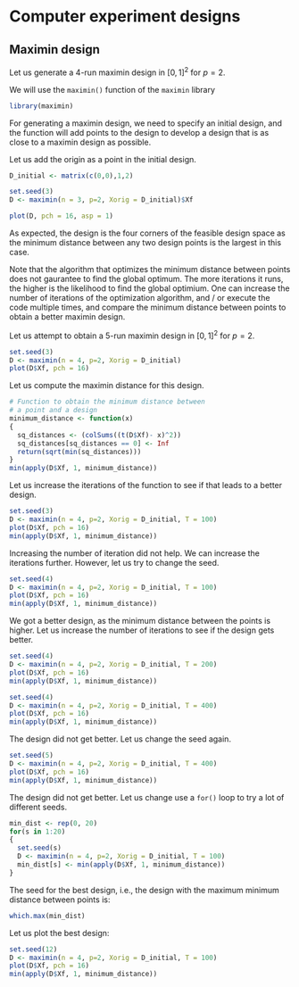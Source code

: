 # Computer experiment designs

## Maximin design

Let us generate a 4-run maximin design in $[0, 1]^2$ for $p=2$.

We will use the `maximin()` function of the `maximin` library

```r
library(maximin)
```

For generating a maximin design, we need to specify an initial design, and the function will add points to the design to develop a design that is as close to a maximin design as possible.

Let us add the origin as a point in the initial design.

```r
D_initial <- matrix(c(0,0),1,2)
```

```r
set.seed(3)
D <- maximin(n = 3, p=2, Xorig = D_initial)$Xf
```

```r
plot(D, pch = 16, asp = 1)
```

As expected, the design is the four corners of the feasible design space as the minimum distance between any two design points is the largest in this case.

Note that the algorithm that optimizes the minimum distance between points does not gaurantee to find the global optimum. The more iterations it runs, the higher is the likelihood to find the global optimium. One can increase the number of iterations of the optimization algorithm, and / or execute the code multiple times, and compare the minimum distance between points to obtain a better maximin design.

Let us attempt to obtain a 5-run maximin design in $[0, 1]^2$ for $p=2$.

```r
set.seed(3)
D <- maximin(n = 4, p=2, Xorig = D_initial)
plot(D$Xf, pch = 16)
```

Let us compute the maximin distance for this design.

```r
# Function to obtain the minimum distance between 
# a point and a design
minimum_distance <- function(x)
{
  sq_distances <- (colSums((t(D$Xf)- x)^2))
  sq_distances[sq_distances == 0] <- Inf
  return(sqrt(min(sq_distances)))
}
min(apply(D$Xf, 1, minimum_distance))
```

Let us increase the iterations of the function to see if that leads to a better design.

```r
set.seed(3)
D <- maximin(n = 4, p=2, Xorig = D_initial, T = 100)
plot(D$Xf, pch = 16)
min(apply(D$Xf, 1, minimum_distance))
```

Increasing the number of iteration did not help. We can increase the iterations further. However, let us try to change the seed. 

```r
set.seed(4)
D <- maximin(n = 4, p=2, Xorig = D_initial, T = 100)
plot(D$Xf, pch = 16)
min(apply(D$Xf, 1, minimum_distance))
```

We got a better design, as the minimum distance between the points is higher. Let us increase the number of iterations to see if the design gets better.    

```r
set.seed(4)
D <- maximin(n = 4, p=2, Xorig = D_initial, T = 200)
plot(D$Xf, pch = 16)
min(apply(D$Xf, 1, minimum_distance))
```

```r
set.seed(4)
D <- maximin(n = 4, p=2, Xorig = D_initial, T = 400)
plot(D$Xf, pch = 16)
min(apply(D$Xf, 1, minimum_distance))
```

The design did not get better. Let us change the seed again.

```r
set.seed(5)
D <- maximin(n = 4, p=2, Xorig = D_initial, T = 400)
plot(D$Xf, pch = 16)
min(apply(D$Xf, 1, minimum_distance))
```

The design did not get better. Let us change use a `for()` loop to try a lot of different seeds.

```r
min_dist <- rep(0, 20)
for(s in 1:20)
{
  set.seed(s)
  D <- maximin(n = 4, p=2, Xorig = D_initial, T = 100)
  min_dist[s] <- min(apply(D$Xf, 1, minimum_distance))
}
```

The seed for the best design, i.e., the design with the maximum minimum distance between points is:

```r
which.max(min_dist)
```

Let us plot the best design:

```r
set.seed(12)
D <- maximin(n = 4, p=2, Xorig = D_initial, T = 100)
plot(D$Xf, pch = 16)
min(apply(D$Xf, 1, minimum_distance))
```


